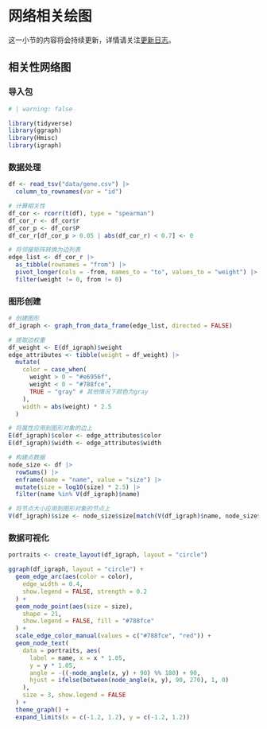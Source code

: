 # 网络相关绘图 {#sec-NetworkRelatedGraph}

::: callout-warning
这一小节的内容将会持续更新，详情请关注[更新日志](Advancedggplot2.qmd)。
:::

## 相关性网络图

### 导入包

```r
# | warning: false

library(tidyverse)
library(ggraph)
library(Hmisc)
library(igraph)
```

### 数据处理

```r
df <- read_tsv("data/gene.csv") |>
  column_to_rownames(var = "id")

# 计算相关性
df_cor <- rcorr(t(df), type = "spearman")
df_cor_r <- df_cor$r
df_cor_p <- df_cor$P
df_cor_r[df_cor_p > 0.05 | abs(df_cor_r) < 0.7] <- 0

# 将邻接矩阵转换为边列表
edge_list <- df_cor_r |>
  as_tibble(rownames = "from") |>
  pivot_longer(cols = -from, names_to = "to", values_to = "weight") |>
  filter(weight != 0, from != 0)
```

### 图形创建

```r
# 创建图形
df_igraph <- graph_from_data_frame(edge_list, directed = FALSE)

# 提取边权重
df_weight <- E(df_igraph)$weight
edge_attributes <- tibble(weight = df_weight) |>
  mutate(
    color = case_when(
      weight > 0 ~ "#e6956f",
      weight < 0 ~ "#788fce",
      TRUE ~ "gray" # 其他情况下颜色为gray
    ),
    width = abs(weight) * 2.5
  )

# 将属性应用到图形对象的边上
E(df_igraph)$color <- edge_attributes$color
E(df_igraph)$width <- edge_attributes$width

# 构建点数据
node_size <- df |>
  rowSums() |>
  enframe(name = "name", value = "size") |>
  mutate(size = log10(size) * 2.5) |>
  filter(name %in% V(df_igraph)$name)

# 将节点大小应用到图形对象的节点上
V(df_igraph)$size <- node_size$size[match(V(df_igraph)$name, node_size$name)]
```

### 数据可视化

```r
portraits <- create_layout(df_igraph, layout = "circle")

ggraph(df_igraph, layout = "circle") +
  geom_edge_arc(aes(color = color),
    edge_width = 0.4,
    show.legend = FALSE, strength = 0.2
  ) +
  geom_node_point(aes(size = size),
    shape = 21,
    show.legend = FALSE, fill = "#788fce"
  ) +
  scale_edge_color_manual(values = c("#788fce", "red")) +
  geom_node_text(
    data = portraits, aes(
      label = name, x = x * 1.05,
      y = y * 1.05,
      angle = -((-node_angle(x, y) + 90) %% 180) + 90,
      hjust = ifelse(between(node_angle(x, y), 90, 270), 1, 0)
    ),
    size = 3, show.legend = FALSE
  ) +
  theme_graph() +
  expand_limits(x = c(-1.2, 1.2), y = c(-1.2, 1.2))
```